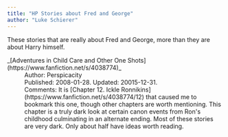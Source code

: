 ```yaml
---
title: "HP Stories about Fred and George"
author: "Luke Schierer"
---
```


These stories that are really about Fred and George, more than they are about Harry himself. 

<dL>
    <dt>_[Adventures in Child Care and Other One Shots](https://www.fanfiction.net/s/4038774)_</dt>
    <dd>Author: Perspicacity</dd>
    <dd>Published: 2008-01-28. Updated: 20015-12-31.</dd>
    <dd>Comments: It is [Chapter 12. Ickle
        Ronnikins](https://www.fanfiction.net/s/4038774/12) that caused me to
        bookmark this one, though other chapters are worth mentioning.  This
        chapter is a truly dark look at certain canon events from Ron's childhood
        culminating in an alternate ending.  Most of these stories are very dark.
        Only about half have ideas worth reading.</dd>
</dL>

